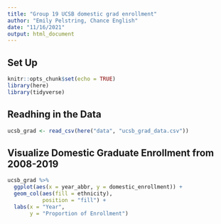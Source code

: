 ```yaml
---
title: "Group 19 UCSB domestic grad enrollment"
author: "Emily Pelstring, Chance English"
date: "11/16/2021"
output: html_document
---
```


## Set Up
```r
knitr::opts_chunk$set(echo = TRUE)
library(here)
library(tidyverse)
```

## Readhing in the Data 

```r
ucsb_grad <- read_csv(here("data", "ucsb_grad_data.csv"))
```



## Visualize Domestic Graduate Enrollment from 2008-2019

```r

ucsb_grad %>% 
  ggplot(aes(x = year_abbr, y = domestic_enrollment)) +
  geom_col(aes(fill = ethnicity),
           position = "fill") +
  labs(x = "Year",
       y = "Proportion of Enrollment")


```

